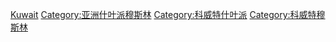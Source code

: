 [[Category:各國什葉派穆斯林|Kuwait]]
[[Category:亚洲什叶派穆斯林|Category:亚洲什叶派穆斯林]]
[[Category:科威特什叶派|Category:科威特什叶派]]
[[Category:科威特穆斯林|Category:科威特穆斯林]]